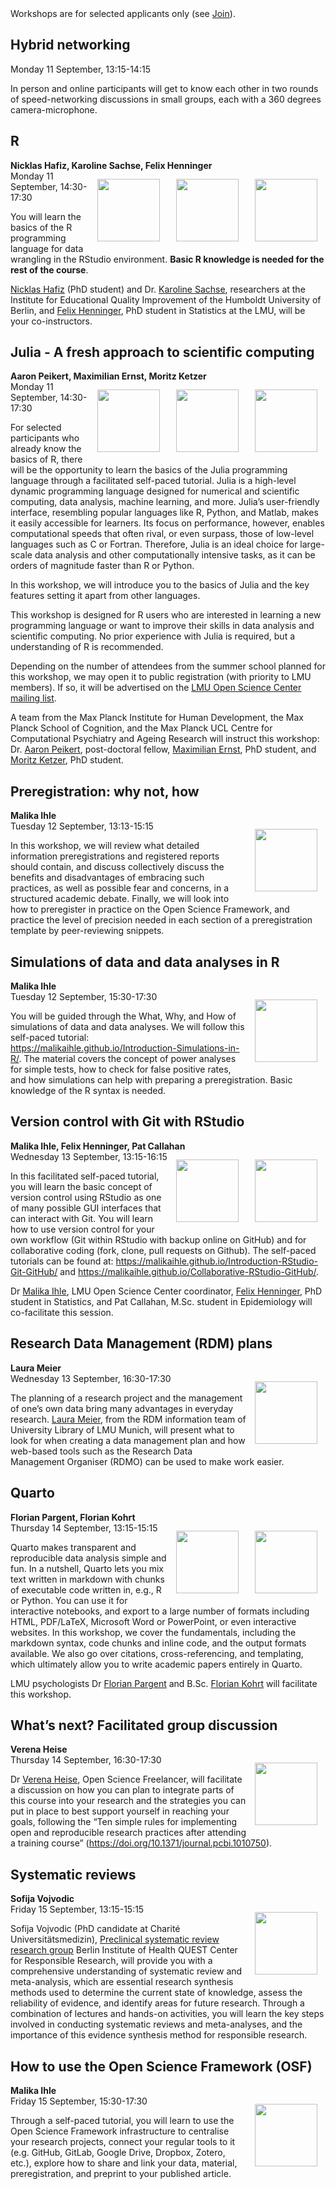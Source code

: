 ```{=html}
<head>
  <style>
    img {
      float: right;
      margin: 13px;
    }
  </style>
</head
```
Workshops are for selected applicants only (see [Join](Join.qmd)).  

## Hybrid networking
Monday 11 September, 13:15-14:15

In person and online participants will get to know each other in two rounds of speed-networking discussions in small groups, each with a 360 degrees camera-microphone.

## R
**Nicklas Hafiz, Karoline Sachse,  Felix Henninger**   
![](img/felix-henninger.png){width="100"}![](img/karoline-sachse.png){width="100"}![](img/nicklas-hafiz.png){width="100"} Monday 11 September, 14:30-17:30

You will learn the basics of the R programming language for data wrangling in the RStudio environment. **Basic R knowledge is needed for the rest of the course**.

[Nicklas Hafiz](https://www.iqb.hu-berlin.de/institut/staff/?pg=c135) (PhD student) and Dr. [Karoline Sachse](https://www.iqb.hu-berlin.de/institut/staff/?pg=ks), researchers at the Institute for Educational Quality Improvement of the Humboldt University of Berlin, and [Felix Henninger](https://felixhenninger.com/), PhD student in Statistics at the LMU, will be your co-instructors.

## Julia - A fresh approach to scientific computing
**Aaron Peikert, Maximilian Ernst, Moritz Ketzer**  
![](img/moritz-ketzer.png){width="100"}![](img/maximilian-ernst.png){width="100"}![](img/aaron-peikert.png){width="100"} Monday 11 September, 14:30-17:30

For selected participants who already know the basics of R, there will be the opportunity to learn the basics of the Julia programming language through a facilitated self-paced tutorial.
Julia is a high-level dynamic programming language designed for numerical and scientific computing, data analysis, machine learning, and more.
Julia's user-friendly interface, resembling popular languages like R, Python, and Matlab, makes it easily accessible for learners.
Its focus on performance, however, enables computational speeds that often rival, or even surpass, those of low-level languages such as C or Fortran.
Therefore, Julia is an ideal choice for large-scale data analysis and other computationally intensive tasks, as it can be orders of magnitude faster than R or Python.

In this workshop, we will introduce you to the basics of Julia and the key features setting it apart from other languages.

This workshop is designed for R users who are interested in learning a new programming language or want to improve their skills in data analysis and scientific computing. No prior experience with Julia is required, but a understanding of R is recommended.

Depending on the number of attendees from the summer school planned for this workshop, we may open it to public registration (with priority to LMU members).
If so, it will be advertised on the [LMU Open Science Center mailing list](https://lists.lrz.de/mailman/listinfo/lmu-osc).

A team from the Max Planck Institute for Human Development, the Max Planck School of Cognition, and the Max Planck UCL Centre for Computational Psychiatry and Ageing Research will instruct this workshop:
Dr. [Aaron Peikert](https://www.mpib-berlin.mpg.de/person/103737/2549), post-doctoral fellow,
[Maximilian Ernst](https://www.mpib-berlin.mpg.de/staff/maximilian-ernst), PhD student, and
[Moritz Ketzer](https://www.mps-ucl-centre.mpg.de/people/126423), PhD student.

## Preregistration: why not, how
**Malika Ihle**  
![](img/malika-ihle.png){width="100"} Tuesday 12 September, 13:13-15:15

In this workshop, we will review what detailed information preregistrations and registered reports should contain, and discuss collectively discuss the benefits and disadvantages of embracing such practices, as well as possible fear and concerns, in a structured academic debate. Finally, we will look into how to preregister in practice on the Open Science Framework, and practice the level of precision needed in each section of a preregistration template by peer-reviewing snippets.

## Simulations of data and data analyses in R
**Malika Ihle**  
![](img/malika-ihle.png){width="100"} Tuesday 12 September, 15:30-17:30

You will be guided through the What, Why, and How of simulations of data and data analyses.  We will follow this self-paced tutorial: [https://malikaihle.github.io/Introduction-Simulations-in-R/](https://malikaihle.github.io/Introduction-Simulations-in-R/). The material covers the concept of power analyses for simple tests, how to check for false positive rates, and how simulations can help with preparing a preregistration. Basic knowledge of the R syntax is needed.

## Version control with Git with RStudio
**Malika Ihle, Felix Henninger, Pat Callahan**  
![](img/felix-henninger.png){width="100"} ![](img/malika-ihle.png){width="100"} Wednesday 13 September, 13:15-16:15

In this facilitated self-paced tutorial, you will learn the basic concept of version control using RStudio as one of many possible GUI interfaces that can interact with Git. You will learn how to use version control for your own workflow (Git within RStudio with backup online on GitHub) and for collaborative coding (fork, clone, pull requests on Github). The self-paced tutorials can be found at: [https://malikaihle.github.io/Introduction-RStudio-Git-GitHub/](https://malikaihle.github.io/Introduction-RStudio-Git-GitHub/) and [https://malikaihle.github.io/Collaborative-RStudio-GitHub/](https://malikaihle.github.io/Collaborative-RStudio-GitHub/).

Dr [Malika Ihle](https://www.osc.uni-muenchen.de/about_us/coordinator/index.html), LMU Open Science Center coordinator, [Felix Henninger](https://felixhenninger.com/), PhD student in Statistics, and Pat Callahan, M.Sc. student in Epidemiology will co-facilitate this session.

## Research Data Management (RDM) plans
**Laura Meier**  
![](img/laura-meier.png){width="100"}Wednesday 13 September, 16:30-17:30

The planning of a research project and the management of one’s own data bring many advantages in everyday research. [Laura Meier](https://www.ub.uni-muenchen.de/ueber-die-ub/kontakt/personen/meier-l/index.html), from the RDM information team of University Library of LMU Munich, will present what to look for when creating a data management plan and how web-based tools such as the Research Data Management Organiser (RDMO) can be used to make work easier.


## Quarto
**Florian Pargent, Florian Kohrt**  
![](img/florian-kohrt.png){width="100"} ![](img/florian-pargent.png){width="100"} Thursday 14 September, 13:15-15:15

Quarto makes transparent and reproducible data analysis simple and fun. In a nutshell, Quarto lets you mix text written in markdown with chunks of executable code written in, e.g., R or Python. You can use it for interactive notebooks, and export to a large number of formats including HTML, PDF/LaTeX, Microsoft Word or PowerPoint, or even interactive websites. In this workshop, we cover the fundamentals, including the markdown syntax, code chunks and inline code, and the output formats available. We also go over citations, cross-referencing, and templating, which ultimately allow you to write academic papers entirely in Quarto.

LMU psychologists Dr [Florian Pargent](https://www.psy.lmu.de/pm/personen/lehrstuhlmitarbeiter/pargent/index.html) and B.Sc. [Florian Kohrt](https://www.psy.lmu.de/pm/personen/lehrstuhlmitarbeiter/kohrt_florian/index.html) will facilitate this workshop.


## What’s next? Facilitated group discussion
**Verena Heise**  
![](img/verena-heise.png){width="100"} Thursday 14 September, 16:30-17:30

Dr [Verena Heise](https://vheise.com/), Open Science Freelancer, will facilitate a discussion on how you can plan to integrate parts of this course into your research and the strategies you can put in place to best support yourself in reaching your goals, following the "Ten simple rules for implementing open and reproducible research practices after attending a training course" ([https://doi.org/10.1371/journal.pcbi.1010750](https://doi.org/10.1371/journal.pcbi.1010750)).

## Systematic reviews
**Sofija Vojvodic**  
![](img/sofija-vojvodic.png){width="100"} Friday 15 September, 13:15-15:15  

Sofija Vojvodic (PhD candidate at Charité Universitätsmedizin), [Preclinical systematic review research group](https://www.bihealth.org/en/notices/research-group-mccann) Berlin Institute of Health QUEST Center for Responsible Research, will provide you with a comprehensive understanding of systematic review and meta-analysis, which are essential research synthesis methods used to determine the current state of knowledge, assess the reliability of evidence, and identify areas for future research. Through a combination of lectures and hands-on activities, you will learn the key steps involved in conducting systematic reviews and meta-analyses, and the importance of this evidence synthesis method for responsible research.


## How to use the Open Science Framework (OSF)
**Malika Ihle**  
![](img/malika-ihle.png){width="100"} Friday 15 September, 15:30-17:30  

Through a self-paced tutorial, you will learn to use the Open Science Framework infrastructure to centralise your research projects, connect your regular tools to it (e.g. GitHub, GitLab, Google Drive, Dropbox, Zotero, etc.), explore how to share and link your data, material, preregistration, and preprint to your published article.


